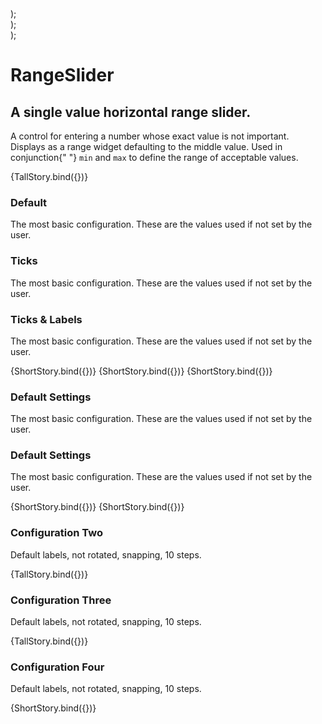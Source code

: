 
<Meta title="RangeSlider" component={RangeSlider} />

  <div className="short-story">
    <RangeSlider {...args} />
  </div>
);
  <div className="mid-story">
    <RangeSlider {...args} />
  </div>
);
  <div className="tall-story">
    <RangeSlider {...args} />
  </div>
);

# RangeSlider

## A single value horizontal range slider.

<p className="mdp">
  A control for entering a number whose exact value is not important. Displays
  as a range widget defaulting to the middle value. Used in conjunction{" "}
  <code>min</code> and <code>max</code> to define the range of acceptable
  values.
</p>

<Preview>
  <Story
    name="One"
    args={{
      initialValue: 50,
      step: 5,
      snap: true,
      showTicks: true,
      showLabel: true,
      showTooltip: true,
      rotateLabel: false,
      customLabels: [],
      prefix: "",
      suffix: "",
      decimals: 0,
      width: 950,
      wideTrack: true,
    }}
  >
    {TallStory.bind({})}
  </Story>
</Preview>

<Props story="One" />

<Con className="flex">
  <div>
    <h3>Default</h3>
    <p>
      The most basic configuration. These are the values used if not set by the
      user.
    </p>
  </div>
  <div>
    <h3>Ticks</h3>
    <p>
      The most basic configuration. These are the values used if not set by the
      user.
    </p>
  </div>
  <div>
    <h3>Ticks & Labels</h3>
    <p>
      The most basic configuration. These are the values used if not set by the
      user.
    </p>
  </div>
</Con>

<Con className="flex">

<Preview>
  <Story
    name="1.1"
    args={{
      initialValue: 50,
      width: 305,
    }}
  >
    {ShortStory.bind({})}
  </Story>
</Preview>

<Preview>
  <Story
    name="1.2"
    args={{
      initialValue: 50,
      step: 10,
      showTicks: true,
      width: 305,
    }}
  >
    {ShortStory.bind({})}
  </Story>
</Preview>

<Preview>
  <Story
    name="1.3"
    args={{
      initialValue: 50,
      step: 10,
      snap: true,
      showTicks: true,
      showLabel: true,
      showTooltip: false,
      rotateLabel: false,
      customLabels: [],
      prefix: "",
      suffix: "",
      decimals: 0,
      width: 305,
    }}
  >
    {ShortStory.bind({})}
  </Story>
</Preview>

</Con>

<Con className="flex">
  <div>
    <h3>Default Settings</h3>
    <p>
      The most basic configuration. These are the values used if not set by the
      user.
    </p>
  </div>
  <div>
    <h3>Default Settings</h3>
    <p>
      The most basic configuration. These are the values used if not set by the
      user.
    </p>
  </div>
</Con>

<Con className="flex">

<Preview>
  <Story
    name="2.1"
    args={{
      initialValue: 50,
      width: 480,
    }}
  >
    {ShortStory.bind({})}
  </Story>
</Preview>

<Preview>
  <Story
    name="2.2"
    args={{
      initialValue: 50,
      width: 480,
    }}
  >
    {ShortStory.bind({})}
  </Story>
</Preview>

</Con>

### Configuration Two

Default labels, not rotated, snapping, 10 steps.

<Preview>
  <Story
    name="Two"
    args={{
      initialValue: 50,
      step: 5,
      snap: true,
      showTicks: true,
      showLabel: true,
      showTooltip: true,
      rotateLabel: false,
      customLabels: [],
      prefix: "",
      suffix: "",
      decimals: 0,
      width: 950,
    }}
  >
    {TallStory.bind({})}
  </Story>
</Preview>

### Configuration Three

Default labels, not rotated, snapping, 10 steps.

<Preview>
  <Story
    name="Three"
    args={{
      initialValue: 14,
      min: 5,
      max: 15,
      step: 1,
      snap: false,
      showTicks: true,
      showLabel: true,
      showTooltip: true,
      rotateLabel: false,
      customLabels: [],
      prefix: "$",
      suffix: " trillion",
      decimals: 0,
      width: 950,
      wideTrack: true,
    }}
  >
    {TallStory.bind({})}
  </Story>
</Preview>

### Configuration Four

Default labels, not rotated, snapping, 10 steps.

<Preview>
  <Story
    name="Four"
    args={{
      initialValue: 50,
      min: 0,
      max: 84,
      decimals: 0,
      step: 7,
      showTicks: true,
      snap: true,
      customLabels: [],
      showLabel: true,
      prefix: "",
      suffix: "",
      rotateLabel: false,
      width: 950,
      wideTrack: true,
    }}
  >
    {ShortStory.bind({})}
  </Story>
</Preview>
